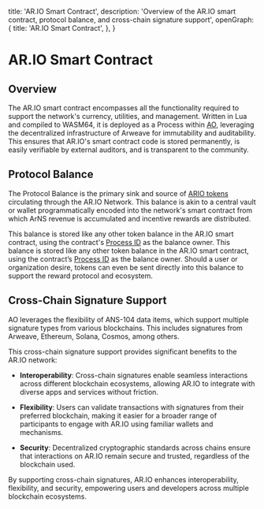 
  title: 'AR.IO Smart Contract',
  description:
    'Overview of the AR.IO smart contract, protocol balance, and cross-chain signature support',
  openGraph: {
    title: 'AR.IO Smart Contract',
  },
}

<HeroPattern />

# AR.IO Smart Contract

## Overview

The AR.IO smart contract encompasses all the functionality required to support the network's currency, utilities, and management.
Written in Lua and compiled to WASM64, it is deployed as a Process within [AO](/glossary#ao-computer-ao), leveraging the decentralized infrastructure of Arweave for immutability and auditability.
This ensures that AR.IO's smart contract code is stored permanently, is easily verifiable by external auditors, and is transparent to the community.

## Protocol Balance

The Protocol Balance is the primary sink and source of [ARIO tokens](/token) circulating through the AR.IO Network.
This balance is akin to a central vault or wallet programmatically encoded into the network's smart contract from which ArNS revenue is accumulated and incentive rewards are distributed.

This balance is stored like any other token balance in the AR.IO smart contract, using the contract's [Process ID](/glossary#process-id-pid) as the balance owner.
This balance is stored like any other token balance in the AR.IO smart contract, using the contract’s [Process ID](/glossary#process-id-pid) as the balance owner.
Should a user or organization desire, tokens can even be sent directly into this balance to support the reward protocol and ecosystem.

## Cross-Chain Signature Support

AO leverages the flexibility of ANS-104 data items, which support multiple signature types from various blockchains. This includes signatures from Arweave, Ethereum, Solana, Cosmos, among others.

This cross-chain signature support provides significant benefits to the AR.IO network:

- **Interoperability**: Cross-chain signatures enable seamless interactions across different blockchain ecosystems, allowing AR.IO to integrate with diverse apps and services without friction.

- **Flexibility**: Users can validate transactions with signatures from their preferred blockchain, making it easier for a broader range of participants to engage with AR.IO using familiar wallets and mechanisms.

- **Security**: Decentralized cryptographic standards across chains ensure that interactions on AR.IO remain secure and trusted, regardless of the blockchain used.

By supporting cross-chain signatures, AR.IO enhances interoperability, flexibility, and security, empowering users and developers across multiple blockchain ecosystems.
